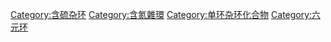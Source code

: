 {{Commonscat|Thiazines}}

[[Category:含硫杂环|Category:含硫杂环]]
[[Category:含氮雜環|Category:含氮雜環]]
[[Category:单环杂环化合物|Category:单环杂环化合物]]
[[Category:六元环|Category:六元环]]